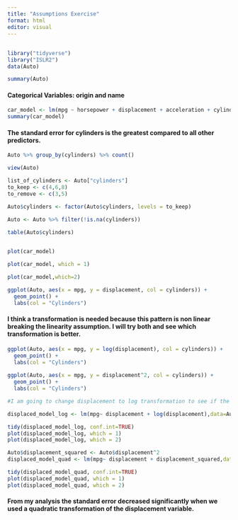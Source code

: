 ---
title: "Assumptions Exercise"
format: html
editor: visual
---

## 

```{r}
library("tidyverse")
library("ISLR2")
data(Auto)
```

```{r}
summary(Auto)
```

#### Categorical Variables: origin and name

```{r}
car_model <- lm(mpg ~ horsepower + displacement + acceleration + cylinders + origin, data=Auto)
summary(car_model)
```

#### The standard error for cylinders is the greatest compared to all other predictors.

```{r}
Auto %>% group_by(cylinders) %>% count()
```

```{r}
view(Auto)

```

```{r}
list_of_cylinders <- Auto["cylinders"]
to_keep <- c(4,6,8)
to_remove <- c(3,5)

Auto$cylinders <- factor(Auto$cylinders, levels = to_keep)

Auto <- Auto %>% filter(!is.na(cylinders))

table(Auto$cylinders)
                  
```

```{r}
plot(car_model)
```

```{r}
plot(car_model, which = 1)
```

```{r}
plot(car_model,which=2)
```

```{r}
ggplot(Auto, aes(x = mpg, y = displacement, col = cylinders)) +
  geom_point() +
  labs(col = "Cylinders")
```

#### I think a transformation is needed because this pattern is non linear breaking the linearity assumption. I will try both and see which transformation is better.

```{r}
ggplot(Auto, aes(x = mpg, y = log(displacement), col = cylinders)) +
  geom_point() +
  labs(col = "Cylinders")
  
ggplot(Auto, aes(x = mpg, y = displacement^2, col = cylinders)) +
  geom_point() +
  labs(col = "Cylinders")


```

```{r}
#I am going to change displacement to log transformation to see if the standard error is better:

displaced_model_log <- lm(mpg~ displacement + log(displacement),data=Auto)

tidy(displaced_model_log, conf.int=TRUE)
plot(displaced_model_log, which = 1)
plot(displaced_model_log, which = 2)

Auto$displacement_squared <- Auto$displacement^2
displaced_model_quad <- lm(mpg~ displacement + displacement_squared,data=Auto)

tidy(displaced_model_quad, conf.int=TRUE)
plot(displaced_model_quad, which = 1)
plot(displaced_model_quad, which = 2)


```

#### From my analysis the standard error decreased significantly when we used a quadratic transformation of the displacement variable.
